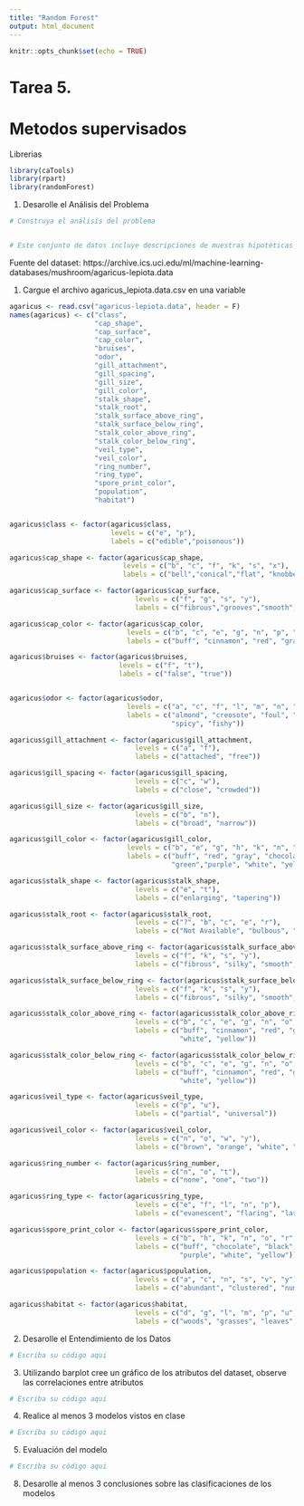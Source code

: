 ```yaml
---
title: "Random Forest"
output: html_document
---
```


```r
knitr::opts_chunk$set(echo = TRUE)
```

# Tarea 5.
# Metodos supervisados

Librerias
```r
library(caTools)
library(rpart)
library(randomForest)
```

1. Desarolle el Análisis del Problema
```r
# Construya el análisis del problema


# Este conjunto de datos incluye descripciones de muestras hipotéticas correspondientes a 23 especies de # hongos branquiales en el hongo de la familia Agaricus y Lepiota extraídas de la Guía de campo de la # # Sociedad Audubon de hongos de América del Norte (1981). Cada especie se identifica como definitivamente # comestible, definitivamente venenosa o de comestibilidad desconocida y no se recomienda. Esta última # # clase se combinó con la venenosa. La Guía establece claramente que no existe una regla simple para # # # determinar la comestibilidad de un hongo; ninguna regla como "folletos tres, que así sea" para el # roble venenoso y la hiedra.

```
Fuente del dataset:
https://archive.ics.uci.edu/ml/machine-learning-databases/mushroom/agaricus-lepiota.data

1. Cargue el archivo agaricus_lepiota.data.csv en una variable

```r
agaricus <- read.csv("agaricus-lepiota.data", header = F)
names(agaricus) <- c("class", 
                     "cap_shape",
                     "cap_surface",
                     "cap_color",
                     "bruises",
                     "odor",
                     "gill_attachment",
                     "gill_spacing",
                     "gill_size",
                     "gill_color",
                     "stalk_shape",
                     "stalk_root",
                     "stalk_surface_above_ring",
                     "stalk_surface_below_ring",
                     "stalk_color_above_ring",
                     "stalk_color_below_ring",
                     "veil_type",
                     "veil_color",
                     "ring_number",
                     "ring_type",
                     "spore_print_color",
                     "population",
                     "habitat")


agaricus$class <- factor(agaricus$class, 
                         levels = c("e", "p"),
                         labels = c("edible","poisonous"))

agaricus$cap_shape <- factor(agaricus$cap_shape, 
                            levels = c("b", "c", "f", "k", "s", "x"),
                            labels = c("bell","conical","flat", "knobbed", "sunken", "convex"))

agaricus$cap_surface <- factor(agaricus$cap_surface, 
                               levels = c("f", "g", "s", "y"),
                               labels = c("fibrous","grooves","smooth","scaly"))

agaricus$cap_color <- factor(agaricus$cap_color,
                             levels = c("b", "c", "e", "g", "n", "p", "r", "u", "w", "y"),
                             labels = c("buff", "cinnamon", "red", "gray", "brown", "pink", "green", "purple", "white", "yellow"))

agaricus$bruises <- factor(agaricus$bruises,
                           levels = c("f", "t"),
                           labels = c("false", "true"))


agaricus$odor <- factor(agaricus$odor,
                             levels = c("a", "c", "f", "l", "m", "n", "p", "s", "y"),
                             labels = c("almond", "creosote", "foul", "anise", "musty", "none", "pungent",
                                        "spicy", "fishy"))

agaricus$gill_attachment <- factor(agaricus$gill_attachment, 
                               levels = c("a", "f"),
                               labels = c("attached", "free"))

agaricus$gill_spacing <- factor(agaricus$gill_spacing, 
                               levels = c("c", "w"),
                               labels = c("close", "crowded"))

agaricus$gill_size <- factor(agaricus$gill_size, 
                               levels = c("b", "n"),
                               labels = c("broad", "narrow"))

agaricus$gill_color <- factor(agaricus$gill_color,
                             levels = c("b", "e", "g", "h", "k", "n", "o", "p", "r", "u", "w", "y"),
                             labels = c("buff", "red", "gray", "chocolate", "black", "brown", "orange", "pink",
                                        "green","purple", "white", "yellow"))

agaricus$stalk_shape <- factor(agaricus$stalk_shape, 
                               levels = c("e", "t"),
                               labels = c("enlarging", "tapering"))

agaricus$stalk_root <- factor(agaricus$stalk_root, 
                               levels = c("?", "b", "c", "e", "r"),
                               labels = c("Not Available", "bulbous", "club", "equal", "rooted"))

agaricus$stalk_surface_above_ring <- factor(agaricus$stalk_surface_above_ring, 
                               levels = c("f", "k", "s", "y"),
                               labels = c("fibrous", "silky", "smooth", "scaly"))

agaricus$stalk_surface_below_ring <- factor(agaricus$stalk_surface_below_ring, 
                               levels = c("f", "k", "s", "y"),
                               labels = c("fibrous", "silky", "smooth", "scaly"))

agaricus$stalk_color_above_ring <- factor(agaricus$stalk_color_above_ring, 
                               levels = c("b", "c", "e", "g", "n", "o", "p", "w", "y"),
                               labels = c("buff", "cinnamon", "red", "gray", "brown", "orange", "pink",
                                          "white", "yellow"))

agaricus$stalk_color_below_ring <- factor(agaricus$stalk_color_below_ring, 
                               levels = c("b", "c", "e", "g", "n", "o", "p", "w", "y"),
                               labels = c("buff", "cinnamon", "red", "gray", "brown", "orange", "pink",
                                          "white", "yellow"))

agaricus$veil_type <- factor(agaricus$veil_type, 
                               levels = c("p", "u"),
                               labels = c("partial", "universal"))

agaricus$veil_color <- factor(agaricus$veil_color, 
                               levels = c("n", "o", "w", "y"),
                               labels = c("brown", "orange", "white", "yellow"))

agaricus$ring_number <- factor(agaricus$ring_number, 
                               levels = c("n", "o", "t"),
                               labels = c("none", "one", "two"))

agaricus$ring_type <- factor(agaricus$ring_type, 
                               levels = c("e", "f", "l", "n", "p"),
                               labels = c("evanescent", "flaring", "large", "none", "pendant"))

agaricus$spore_print_color <- factor(agaricus$spore_print_color, 
                               levels = c("b", "h", "k", "n", "o", "r", "u", "w", "y"),
                               labels = c("buff", "chocolate", "black", "brown", "orange","green",
                                          "purple", "white", "yellow"))

agaricus$population <- factor(agaricus$population, 
                               levels = c("a", "c", "n", "s", "v", "y"),
                               labels = c("abundant", "clustered", "numerous", "scattered", "several", "solitary"))

agaricus$habitat <- factor(agaricus$habitat, 
                               levels = c("d", "g", "l", "m", "p", "u", "w"),
                               labels = c("woods", "grasses", "leaves", "meadows", "paths", "urban", "waste"))


```

2. Desarolle el Entendimiento de los Datos

```r
# Escriba su código aqui
```

3. Utilizando barplot cree un gráfico de los atributos del dataset, observe las correlaciones entre atributos

```r
# Escriba su código aqui
```


4. Realice al menos 3 modelos vistos en clase
```r
# Escriba su código aqui
```

5. Evaluación del modelo
```r
# Escriba su código aqui

```


8. Desarolle al menos 3 conclusiones sobre las clasificaciones de los modelos



